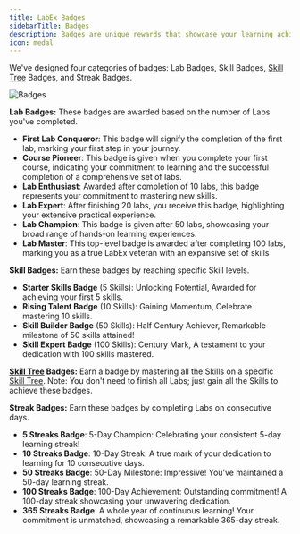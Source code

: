 ```yaml
---
title: LabEx Badges
sidebarTitle: Badges
description: Badges are unique rewards that showcase your learning achievements.
icon: medal
---
```


We've designed four categories of badges: Lab Badges, Skill Badges, [Skill Tree](/using-labex/quick-start#skill-trees) Badges, and Streak Badges.

![Badges](/images/badges.png)

<AccordionGroup>
<Accordion title="Lab Badges" icon="flask">

**Lab Badges:** These badges are awarded based on the number of Labs you've completed.

- **First Lab Conqueror**: This badge will signify the completion of the first lab, marking your first step in your journey.
- **Course Pioneer**: This badge is given when you complete your first course, indicating your commitment to learning and the successful completion of a comprehensive set of labs.
- **Lab Enthusiast**: Awarded after completion of 10 labs, this badge represents your commitment to mastering new skills.
- **Lab Expert**: After finishing 20 labs, you receive this badge, highlighting your extensive practical experience.
- **Lab Champion**: This badge is given after 50 labs, showcasing your broad range of hands-on learning experiences.
- **Lab Master**: This top-level badge is awarded after completing 100 labs, marking you as a true LabEx veteran with an expansive set of skills

</Accordion>

<Accordion title="Skill Badges" icon="medal">

**Skill Badges:** Earn these badges by reaching specific Skill levels.

- **Starter Skills Badge** (5 Skills): Unlocking Potential, Awarded for achieving your first 5 skills.
- **Rising Talent Badge** (10 Skills): Gaining Momentum, Celebrate mastering 10 skills.
- **Skill Builder Badge** (50 Skills): Half Century Achiever, Remarkable milestone of 50 skills attained!
- **Skill Expert Badge** (100 Skills): Century Mark, A testament to your dedication with 100 skills mastered.

</Accordion>

<Accordion title="Skill Tree Badges" icon="tree">

**[Skill Tree](/using-labex/quick-start#skill-trees) Badges:** Earn a badge by mastering all the Skills on a specific [Skill Tree](/using-labex/quick-start#skill-trees). Note: You don't need to finish all Labs; just gain all the Skills to achieve these badges.

</Accordion>

<Accordion title="Streak Badges" icon="fire">

**Streak Badges:** Earn these badges by completing Labs on consecutive days.

- **5 Streaks Badge**: 5-Day Champion: Celebrating your consistent 5-day learning streak!
- **10 Streaks Badge**: 10-Day Streak: A true mark of your dedication to learning for 10 consecutive days.
- **50 Streaks Badge**: 50-Day Milestone: Impressive! You've maintained a 50-day learning streak.
- **100 Streaks Badge**: 100-Day Achievement: Outstanding commitment! A 100-day streak showcasing your unwavering dedication.
- **365 Streaks Badge**: A whole year of continuous learning! Your commitment is unmatched, showcasing a remarkable 365-day streak.

</Accordion>
</AccordionGroup>
